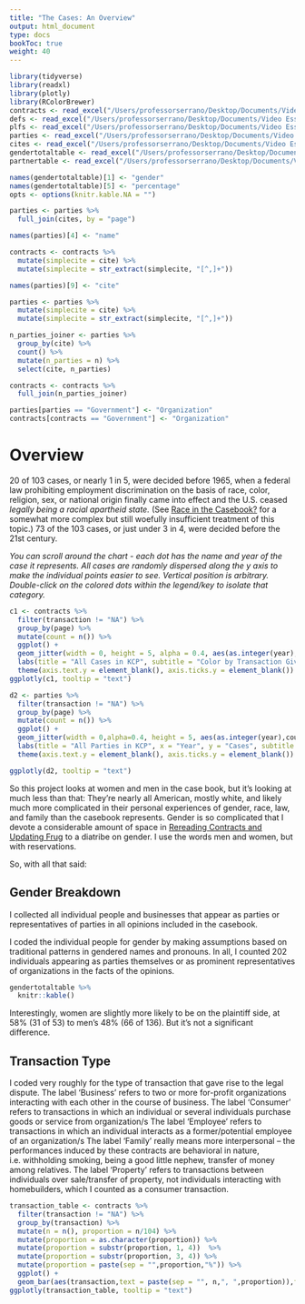 ```yaml
---
title: "The Cases: An Overview"
output: html_document
type: docs
bookToc: true
weight: 40
---
```

 

```r
library(tidyverse)
library(readxl)
library(plotly)
library(RColorBrewer) 
contracts <- read_excel("/Users/professorserrano/Desktop/Documents/Video Essays/Law/contracts_gender_r_2.xlsx")
defs <- read_excel("/Users/professorserrano/Desktop/Documents/Video Essays/Law/defs_r.xlsx")
plfs <- read_excel("/Users/professorserrano/Desktop/Documents/Video Essays/Law/plfs_r.xlsx")
parties <- read_excel("/Users/professorserrano/Desktop/Documents/Video Essays/Law/parties_r.xlsx")
cites <- read_excel("/Users/professorserrano/Desktop/Documents/Video Essays/Law/cites_for_contracts.xlsx")
gendertotaltable <- read_excel("/Users/professorserrano/Desktop/Documents/Video Essays/Law/gendertotaltable.xlsx")
partnertable <- read_excel("/Users/professorserrano/Desktop/Documents/Video Essays/Law/partner_table.xlsx")

names(gendertotaltable)[1] <- "gender"
names(gendertotaltable)[5] <- "percentage"
opts <- options(knitr.kable.NA = "")

parties <- parties %>%
  full_join(cites, by = "page")

names(parties)[4] <- "name"

contracts <- contracts %>%
  mutate(simplecite = cite) %>%
  mutate(simplecite = str_extract(simplecite, "[^,]+"))

names(parties)[9] <- "cite"

parties <- parties %>%
  mutate(simplecite = cite) %>%
  mutate(simplecite = str_extract(simplecite, "[^,]+"))

n_parties_joiner <- parties %>%
  group_by(cite) %>%
  count() %>%
  mutate(n_parties = n) %>%
  select(cite, n_parties)

contracts <- contracts %>%
  full_join(n_parties_joiner)

parties[parties == "Government"] <- "Organization"
contracts[contracts == "Government"] <- "Organization"

```

# Overview 

20 of 103 cases, or nearly 1 in 5,  were decided before 1965, when a federal law prohibiting employment discrimination on the basis of race, color, religion, sex, or national origin finally came into effect and the U.S. ceased *legally being a racial apartheid state.* (See [Race in the Casebook?](/docs/race) for a somewhat more complex but still woefully insufficient treatment of this topic.) 73 of the 103 cases, or just under 3 in 4, were decided before the 21st century. 

*You can scroll around the chart - each dot has the name and year of the case it represents.
All cases are randomly dispersed along the y axis to make the individual points easier to see. Vertical position is arbitrary.
Double-click on the colored dots within the legend/key to isolate that category.*


```r


c1 <- contracts %>%
  filter(transaction != "NA") %>%
  group_by(page) %>%
  mutate(count = n()) %>%
  ggplot() +
  geom_jitter(width = 0, height = 5, alpha = 0.4, aes(as.integer(year),count,col = transaction, text = paste(sep = "",simplecite, ", ", year))) +
  labs(title = "All Cases in KCP", subtitle = "Color by Transaction Giving Rise to Suit", x = "Year", y = "Cases", legend = "Transaction Giving Rise to") +
  theme(axis.text.y = element_blank(), axis.ticks.y = element_blank())
ggplotly(c1, tooltip = "text")

```

```r

d2 <- parties %>%
  filter(transaction != "NA") %>%
  group_by(page) %>%
  mutate(count = n()) %>%
  ggplot() +
  geom_jitter(width = 0,alpha=0.4, height = 5, aes(as.integer(year),count,col = typenomf, text = paste(sep = "",name, ", ", simplecite, ", ", year))) +
  labs(title = "All Parties in KCP", x = "Year", y = "Cases", subtitle = "Color by Party Type: Double-Click in Legend to Isolate") +
  theme(axis.text.y = element_blank(), axis.ticks.y = element_blank())

ggplotly(d2, tooltip = "text")

```


So this project looks at women and men in the case book, but it's looking at much less than that: They're nearly all American, mostly white, and likely much more complicated in their personal experiences of gender, race, law, and family than the casebook represents. Gender is so complicated that I devote a considerable amount of space in [Rereading Contracts and Updating Frug](/docs/rereading) to a diatribe on gender. I use the words men and women, but with reservations. 

So, with all that said:

## Gender Breakdown

I collected all individual people and businesses that appear as parties or representatives of parties in all opinions included in the casebook. 

I coded the individual people for gender by making assumptions based on traditional patterns in gendered names and pronouns. In all, I counted 202 individuals appearing as parties themselves or as prominent representatives of organizations in the facts of the opinions. 

```r

gendertotaltable %>%
  knitr::kable()

```
Interestingly, women are slightly more likely to be on the plaintiff side, at 58% (31 of 53) to men's 48% (66 of 136). But it's not a significant difference. 

## Transaction Type 

I coded very roughly for the type of transaction that gave rise to the legal dispute. 
The label ‘Business’ refers to two or more for-profit organizations interacting with each other in the course of business.
The label ‘Consumer’ refers to transactions in which an individual or several individuals purchase goods or service from organization/s
The label ‘Employee’ refers to transactions in which an individual interacts as a former/potential employee of an organization/s
The label ‘Family’ really means more interpersonal – the performances induced by these contracts are behavioral in nature, i.e. withholding smoking, being a good little nephew, transfer of money among relatives. 
The label ‘Property’ refers to transactions between individuals over sale/transfer of property, not individuals interacting with homebuilders, which I counted as a consumer transaction. 


```r
transaction_table <- contracts %>%
  filter(transaction != "NA") %>%
  group_by(transaction) %>%
  mutate(n = n(), proportion = n/104) %>%
  mutate(proportion = as.character(proportion)) %>%
  mutate(proportion = substr(proportion, 1, 4))  %>%
  mutate(proportion = substr(proportion, 3, 4)) %>%
  mutate(proportion = paste(sep = "",proportion,"%")) %>%
  ggplot() +
  geom_bar(aes(transaction,text = paste(sep = "", n,", ",proportion)),fill = "blue4")
ggplotly(transaction_table, tooltip = "text")

```

